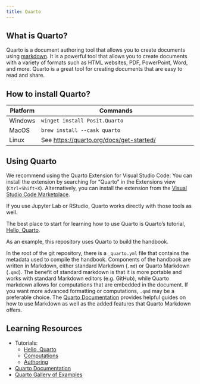 ```yaml
---
title: Quarto
---
```


## What is Quarto?

Quarto is a document authoring tool that allows you to create documents using [markdown](https://en.wikipedia.org/wiki/Markdown).
It is a powerful tool that allows you to create documents with a variety of formats such
as HTML websites, PDF, PowerPoint, Word, and more. Quarto is a great tool for creating
documents that are easy to read and share.

## How to install Quarto?

| Platform | Commands                                 |
| -------- | ---------------------------------------- |
| Windows  | `winget install Posit.Quarto`            |
| MacOS    | `brew install --cask quarto`             |
| Linux    | See [https://quarto.org/docs/get-started/](https://quarto.org/docs/get-started/) |

## Using Quarto

We recommend using the Quarto Extension for Visual Studio Code. You can install the
extension by searching for "Quarto" in the Extensions view (`Ctrl+Shift+X`).
Alternatively, you can install the extension from the
[Visual Studio Code Marketplace](https://marketplace.visualstudio.com/items?itemName=quarto.quarto).

If you use Jupyter Lab or RStudio, Quarto works directly with those tools as well.

The best place to start for learning how to use Quarto is Quarto's tutorial,
[Hello, Quarto](https://quarto.org/docs/get-started/hello).

As an example, this repository uses Quarto to build the handbook.

In the root of the git repository, there is a `_quarto.yml` file that contains the
metadata used to compile the handbook. Components of the handbook are written in
Markdown, either standard Markdown (`.md`) or Quarto Markdown (`.qmd`). The benefit of
standard markdown is that it is more portable and works with standard Markdown editors
(e.g. GitHub), while Quarto markdown allows for computations that are embedded in the
document. If you want more advanced formatting or computations, `.qmd` may be a
preferable choice. The [Quarto Documentation](https://quarto.org/docs/guide/) provides
helpful guides on how to use Markdown as well as the added features that Quarto Markdown
offers.

## Learning Resources

- Tutorials:
  - [Hello, Quarto](https://quarto.org/docs/get-started/hello/vscode.html)
  - [Computations](https://quarto.org/docs/get-started/computations/vscode.html)
  - [Authoring](https://quarto.org/docs/get-started/authoring/vscode.html)
- [Quarto Documentation](https://quarto.org/docs/guide/)
- [Quarto Gallery of Examples](https://quarto.org/docs/gallery/)
